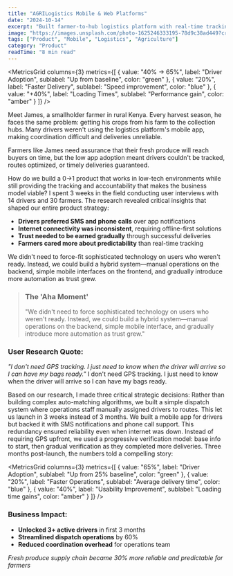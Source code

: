 ```yaml
---
title: "AGRILogistics Mobile & Web Platforms"
date: "2024-10-14"
excerpt: "Built farmer-to-hub logistics platform with real-time tracking. Introduced manual-first operations approach to unlock driver adoption and scale first-mile delivery."
image: "https://images.unsplash.com/photo-1625246333195-78d9c38ad449?crop=entropy&cs=tinysrgb&fit=max&fm=jpg&q=80&w=1200"
tags: ["Product", "Mobile", "Logistics", "Agriculture"]
category: "Product"
readTime: "8 min read"
---
```


<MetricsGrid 
  columns={3}
  metrics={[
    { value: "40% → 65%", label: "Driver Adoption", sublabel: "Up from baseline", color: "green" },
    { value: "20%", label: "Faster Delivery", sublabel: "Speed improvement", color: "blue" },
    { value: "+40%", label: "Loading Times", sublabel: "Performance gain", color: "amber" }
  ]}
/>

<CaseStudySection title="The Challenge">
Meet James, a smallholder farmer in rural Kenya. Every harvest season, he faces the same problem: getting his crops from his farm to the collection hubs. Many drivers weren't using the logistics platform's mobile app, making coordination difficult and deliveries unreliable. 

Farmers like James need assurance that their fresh produce will reach buyers on time, but the low app adoption meant drivers couldn't be tracked, routes optimized, or timely deliveries guaranteed.

<Callout type="info" title="The core challenge">
How do we build a 0→1 product that works in low-tech environments while still providing the tracking and accountability that makes the business model viable?
</Callout>
</CaseStudySection>

<CaseStudySection title="Discovery & Insights">
I spent 3 weeks in the field conducting user interviews with 14 drivers and 30 farmers. The research revealed critical insights that shaped our entire product strategy:

- **Drivers preferred SMS and phone calls** over app notifications
- **Internet connectivity was inconsistent**, requiring offline-first solutions  
- **Trust needed to be earned gradually** through successful deliveries
- **Farmers cared more about predictability** than real-time tracking

<Callout type="insight" title="The 'Aha Moment'">
We didn't need to force-fit sophisticated technology on users who weren't ready. Instead, we could build a hybrid system—manual operations on the backend, simple mobile interfaces on the frontend, and gradually introduce more automation as trust grew.
</Callout>
</CaseStudySection>

> ### The 'Aha Moment'
> 
> "We didn't need to force sophisticated technology on users who weren't ready. Instead, we could build a hybrid system—manual operations on the backend, simple mobile interface, and gradually introduce more automation as trust grew."

### User Research Quote:

*"I don't need GPS tracking. I just need to know when the driver will arrive so I can have my bags ready."*
<Quote author="James" role="Potato Farm Manager/Farmer">
I don't need GPS tracking. I just need to know when the driver will arrive so I can have my bags ready.
</Quote>

<CaseStudySection title="Strategy & Decisions">
Based on our research, I made three critical strategic decisions:

<Callout type="info" title="Decision 1: Manual-First Operations">
Rather than building complex auto-matching algorithms, we built a simple dispatch system where operations staff manually assigned drivers to routes. This let us launch in 3 weeks instead of 3 months.
</Callout>

<Callout type="info" title="Decision 2: SMS + App Hybrid">
We built a mobile app for drivers but backed it with SMS notifications and phone call support. This redundancy ensured reliability even when internet was down.
</Callout>

<Callout type="info" title="Decision 3: Progressive Verification">
Instead of requiring GPS upfront, we used a progressive verification model: base info to start, then gradual verification as they completed more deliveries.
</Callout>
</CaseStudySection>

<CaseStudySection title="Results & Impact">
Three months post-launch, the numbers told a compelling story:

<MetricsGrid 
  columns={3}
  metrics={[
    { value: "65%", label: "Driver Adoption", sublabel: "Up from 25% baseline", color: "green" },
    { value: "20%", label: "Faster Operations", sublabel: "Average delivery time", color: "blue" },
    { value: "40%", label: "Usability Improvement", sublabel: "Loading time gains", color: "amber" }
  ]}
/>

### Business Impact:
- **Unlocked 3+ active drivers** in first 3 months
- **Streamlined dispatch operations** by 60%
- **Reduced coordination overhead** for operations team

*Fresh produce supply chain became 30% more reliable and predictable for farmers*
</CaseStudySection>